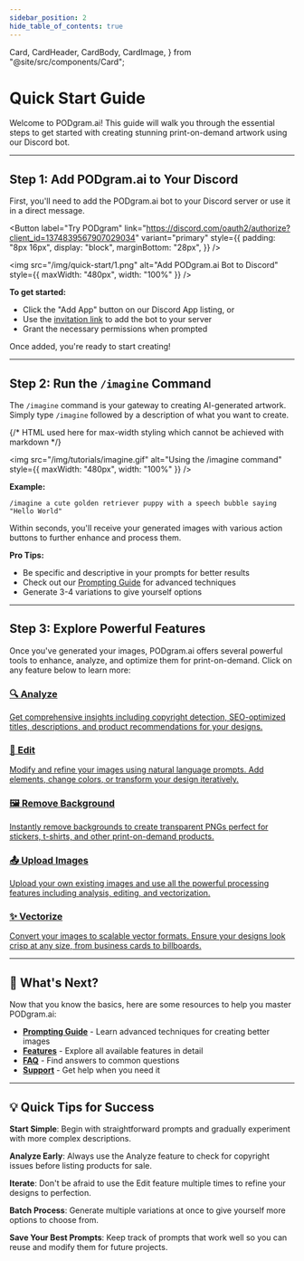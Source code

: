 ```yaml
---
sidebar_position: 2
hide_table_of_contents: true
---
```


  Card,
  CardHeader,
  CardBody,
  CardImage,
} from "@site/src/components/Card";

# Quick Start Guide

Welcome to PODgram.ai! This guide will walk you through the essential steps to get started with creating stunning print-on-demand artwork using our Discord bot.

---

## Step 1: Add PODgram.ai to Your Discord

First, you'll need to add the PODgram.ai bot to your Discord server or use it in a direct message.

<Button
  label="Try PODgram"
  link="https://discord.com/oauth2/authorize?client_id=1374839567907029034"
  variant="primary"
  style={{
    padding: "8px 16px",
    display: "block",
    marginBottom: "28px",
  }}
/>

<img
  src="/img/quick-start/1.png"
  alt="Add PODgram.ai Bot to Discord"
  style={{ maxWidth: "480px", width: "100%" }}
/>

**To get started:**

- Click the "Add App" button on our Discord App listing, or
- Use the [invitation link](https://discord.com/oauth2/authorize?client_id=1374839567907029034) to add the bot to your server
- Grant the necessary permissions when prompted

Once added, you're ready to start creating!

---

## Step 2: Run the `/imagine` Command

The `/imagine` command is your gateway to creating AI-generated artwork. Simply type `/imagine` followed by a description of what you want to create.

{/* HTML used here for max-width styling which cannot be achieved with markdown */}

<img
  src="/img/tutorials/imagine.gif"
  alt="Using the /imagine command"
  style={{ maxWidth: "480px", width: "100%" }}
/>

**Example:**

```
/imagine a cute golden retriever puppy with a speech bubble saying "Hello World"
```

Within seconds, you'll receive your generated images with various action buttons to further enhance and process them.

**Pro Tips:**

- Be specific and descriptive in your prompts for better results
- Check out our [Prompting Guide](/prompting-guide) for advanced techniques
- Generate 3-4 variations to give yourself options

---

## Step 3: Explore Powerful Features

Once you've generated your images, PODgram.ai offers several powerful tools to enhance, analyze, and optimize them for print-on-demand. Click on any feature below to learn more:

<div className="row">
  <div className="col col--4">
    <a href="/features/analyze" style={{ textDecoration: "none" }}>
      <Card shadow="md">
        <CardImage cardImageUrl="/img/tutorials/analyze.gif" />
        <CardHeader textAlign="left">
          <h3 style={{ fontSize: "1em" }}>🔍 Analyze</h3>
        </CardHeader>
        <CardBody
          textAlign="left"
          className="padding-vert--md"
          lineClamp={3}
          fontSize="0.8em"
        >
          Get comprehensive insights including copyright detection,
          SEO-optimized titles, descriptions, and product recommendations for
          your designs.
        </CardBody>
      </Card>
    </a>
  </div>
  <div className="col col--4">
    <a href="/features/edit" style={{ textDecoration: "none" }}>
      <Card shadow="md">
        <CardImage cardImageUrl="/img/tutorials/edit.gif" />
        <CardHeader textAlign="left">
          <h3 style={{ fontSize: "1em" }}>🎨 Edit</h3>
        </CardHeader>
        <CardBody
          textAlign="left"
          className="padding-vert--md"
          lineClamp={3}
          fontSize="0.8em"
        >
          Modify and refine your images using natural language prompts. Add
          elements, change colors, or transform your design iteratively.
        </CardBody>
      </Card>
    </a>
  </div>
  <div className="col col--4">
    <a href="/features/remove-bg" style={{ textDecoration: "none" }}>
      <Card shadow="md">
        <CardImage cardImageUrl="/img/tutorials/remove-bg.gif" />
        <CardHeader textAlign="left">
          <h3 style={{ fontSize: "1em" }}>🖼️ Remove Background</h3>
        </CardHeader>
        <CardBody
          textAlign="left"
          className="padding-vert--md"
          lineClamp={3}
          fontSize="0.8em"
        >
          Instantly remove backgrounds to create transparent PNGs perfect for
          stickers, t-shirts, and other print-on-demand products.
        </CardBody>
      </Card>
    </a>
  </div>
</div>

<div className="row margin-top--md">
  <div className="col col--4">
    <a href="/features/upload-images" style={{ textDecoration: "none" }}>
      <Card shadow="md">
        <CardImage cardImageUrl="/img/tutorials/upload-images.gif" />
        <CardHeader textAlign="left">
          <h3 style={{ fontSize: "1em" }}>📤 Upload Images</h3>
        </CardHeader>
        <CardBody
          textAlign="left"
          className="padding-vert--md"
          lineClamp={3}
          fontSize="0.8em"
        >
          Upload your own existing images and use all the powerful processing
          features including analysis, editing, and vectorization.
        </CardBody>
      </Card>
    </a>
  </div>
  <div className="col col--4">
    <a href="/features/vectorize" style={{ textDecoration: "none" }}>
      <Card shadow="md">
        <CardImage cardImageUrl="/img/tutorials/vectorize.gif" />
        <CardHeader textAlign="left">
          <h3 style={{ fontSize: "1em" }}>✨ Vectorize</h3>
        </CardHeader>
        <CardBody
          textAlign="left"
          className="padding-vert--md"
          lineClamp={3}
          fontSize="0.8em"
        >
          Convert your images to scalable vector formats. Ensure your designs
          look crisp at any size, from business cards to billboards.
        </CardBody>
      </Card>
    </a>
  </div>
</div>

---

## 🎯 What's Next?

Now that you know the basics, here are some resources to help you master PODgram.ai:

- **[Prompting Guide](/prompting-guide)** - Learn advanced techniques for creating better images
- **[Features](/features/imagine-command)** - Explore all available features in detail
- **[FAQ](/faq)** - Find answers to common questions
- **[Support](/support)** - Get help when you need it

---

## 💡 Quick Tips for Success

**Start Simple**: Begin with straightforward prompts and gradually experiment with more complex descriptions.

**Analyze Early**: Always use the Analyze feature to check for copyright issues before listing products for sale.

**Iterate**: Don't be afraid to use the Edit feature multiple times to refine your designs to perfection.

**Batch Process**: Generate multiple variations at once to give yourself more options to choose from.

**Save Your Best Prompts**: Keep track of prompts that work well so you can reuse and modify them for future projects.
